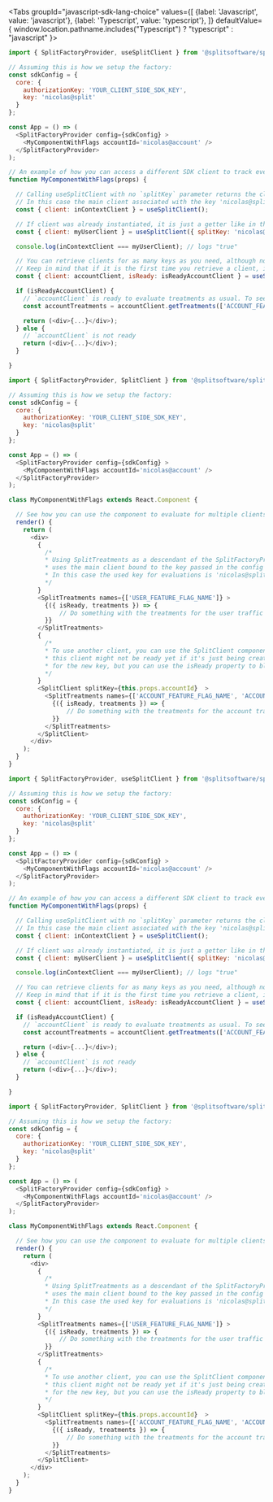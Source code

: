 
<Tabs
  groupId="javascript-sdk-lang-choice"
  values={[
    {label: 'Javascript', value: 'javascript'},
    {label: 'Typescript', value: 'typescript'},
  ]} defaultValue={ window.location.pathname.includes("Typescript") ? "typescript" : "javascript" }>
  <TabItem value="javascript">

```javascript title="Using the useSplitClient hook"
import { SplitFactoryProvider, useSplitClient } from '@splitsoftware/splitio-react';

// Assuming this is how we setup the factory:
const sdkConfig = {
  core: {
    authorizationKey: 'YOUR_CLIENT_SIDE_SDK_KEY',
    key: 'nicolas@split'
  }
};

const App = () => (
  <SplitFactoryProvider config={sdkConfig} >
    <MyComponentWithFlags accountId='nicolas@account' />
  </SplitFactoryProvider>
);

// An example of how you can access a different SDK client to track events or evaluate flags in a function component with `useSplitClient` hook.
function MyComponentWithFlags(props) {

  // Calling useSplitClient with no `splitKey` parameter returns the client on the Split context.
  // In this case the main client associated with the key 'nicolas@split' provided on initialization.
  const { client: inContextClient } = useSplitClient();

  // If client was already instantiated, it is just a getter like in the regular JS SDK.
  const { client: myUserClient } = useSplitClient({ splitKey: 'nicolas@split' });

  console.log(inContextClient === myUserClient); // logs "true"

  // You can retrieve clients for as many keys as you need, although not recommended to create more than you absolutely need to.
  // Keep in mind that if it is the first time you retrieve a client, it might not be ready yet.
  const { client: accountClient, isReady: isReadyAccountClient } = useSplitClient({ splitKey: this.props.accountId });

  if (isReadyAccountClient) {
    // `accountClient` is ready to evaluate treatments as usual. To see more information about the client API go to the docs for JavaScript SDK.
    const accountTreatments = accountClient.getTreatments(['ACCOUNT_FEATURE_FLAG_NAME', 'ACCOUNT_FEATURE_FLAG_NAME_2']);

    return (<div>{...}</div>);
  } else {
    // `accountClient` is not ready
    return (<div>{...}</div>);
  }

}
```

```javascript title="Using SplitClient component (deprecated)"
import { SplitFactoryProvider, SplitClient } from '@splitsoftware/splitio-react';

// Assuming this is how we setup the factory:
const sdkConfig = {
  core: {
    authorizationKey: 'YOUR_CLIENT_SIDE_SDK_KEY',
    key: 'nicolas@split'
  }
};

const App = () => (
  <SplitFactoryProvider config={sdkConfig} > 
    <MyComponentWithFlags accountId='nicolas@account' /> 
  </SplitFactoryProvider>
);

class MyComponentWithFlags extends React.Component {

  // See how you can use the component to evaluate for multiple clients in your templates.
  render() {
    return (
      <div>
        {
          /*
          * Using SplitTreatments as a descendant of the SplitFactoryProvider with no SplitClient wrapping it,
          * uses the main client bound to the key passed in the config for evaluations.
          * In this case the used key for evaluations is 'nicolas@split'.
          */
        }
        <SplitTreatments names={['USER_FEATURE_FLAG_NAME']} >
          {({ isReady, treatments }) => {
              // Do something with the treatments for the user traffic type.
          }}
        </SplitTreatments>
        {
          /*
          * To use another client, you can use the SplitClient component. Keep in mind that
          * this client might not be ready yet if it's just being created and still downloading segments
          * for the new key, but you can use the isReady property to block until ready.
          */
        }
        <SplitClient splitKey={this.props.accountId}  >
          <SplitTreatments names={['ACCOUNT_FEATURE_FLAG_NAME', 'ACCOUNT_FEATURE_FLAG_NAME_2']} >
            {({ isReady, treatments }) => {
                // Do something with the treatments for the account traffic type.
            }}
          </SplitTreatments>
        </SplitClient>
      </div>
    );
  }
}
```

  </TabItem>
  <TabItem value="typescript">

```javascript title="Using the useSplitClient hook"
import { SplitFactoryProvider, useSplitClient } from '@splitsoftware/splitio-react';

// Assuming this is how we setup the factory:
const sdkConfig = {
  core: {
    authorizationKey: 'YOUR_CLIENT_SIDE_SDK_KEY',
    key: 'nicolas@split'
  }
};

const App = () => (
  <SplitFactoryProvider config={sdkConfig} >
    <MyComponentWithFlags accountId='nicolas@account' />
  </SplitFactoryProvider>
);

// An example of how you can access a different SDK client to track events or evaluate flags in a function component with `useSplitClient` hook.
function MyComponentWithFlags(props) {

  // Calling useSplitClient with no `splitKey` parameter returns the client on the Split context.
  // In this case the main client associated with the key 'nicolas@split' provided on initialization.
  const { client: inContextClient } = useSplitClient();

  // If client was already instantiated, it is just a getter like in the regular JS SDK.
  const { client: myUserClient } = useSplitClient({ splitKey: 'nicolas@split' });

  console.log(inContextClient === myUserClient); // logs "true"

  // You can retrieve clients for as many keys as you need, although not recommended to create more than you absolutely need to.
  // Keep in mind that if it is the first time you retrieve a client, it might not be ready yet.
  const { client: accountClient, isReady: isReadyAccountClient } = useSplitClient({ splitKey: this.props.accountId });

  if (isReadyAccountClient) {
    // `accountClient` is ready to evaluate treatments as usual. To see more information about the client API go to the docs for JavaScript SDK.
    const accountTreatments = accountClient.getTreatments(['ACCOUNT_FEATURE_FLAG_NAME', 'ACCOUNT_FEATURE_FLAG_NAME_2']);

    return (<div>{...}</div>);
  } else {
    // `accountClient` is not ready
    return (<div>{...}</div>);
  }

}
```

```javascript title="Using SplitClient component (deprecated)"
import { SplitFactoryProvider, SplitClient } from '@splitsoftware/splitio-react';

// Assuming this is how we setup the factory:
const sdkConfig = {
  core: {
    authorizationKey: 'YOUR_CLIENT_SIDE_SDK_KEY',
    key: 'nicolas@split'
  }
};

const App = () => (
  <SplitFactoryProvider config={sdkConfig} > 
    <MyComponentWithFlags accountId='nicolas@account' /> 
  </SplitFactoryProvider>
);

class MyComponentWithFlags extends React.Component {

  // See how you can use the component to evaluate for multiple clients in your templates.
  render() {
    return (
      <div>
        {
          /*
          * Using SplitTreatments as a descendant of the SplitFactoryProvider with no SplitClient wrapping it,
          * uses the main client bound to the key passed in the config for evaluations.
          * In this case the used key for evaluations is 'nicolas@split'.
          */
        }
        <SplitTreatments names={['USER_FEATURE_FLAG_NAME']} >
          {({ isReady, treatments }) => {
              // Do something with the treatments for the user traffic type.
          }}
        </SplitTreatments>
        {
          /*
          * To use another client, you can use the SplitClient component. Keep in mind that
          * this client might not be ready yet if it's just being created and still downloading segments
          * for the new key, but you can use the isReady property to block until ready.
          */
        }
        <SplitClient splitKey={this.props.accountId}  >
          <SplitTreatments names={['ACCOUNT_FEATURE_FLAG_NAME', 'ACCOUNT_FEATURE_FLAG_NAME_2']} >
            {({ isReady, treatments }) => {
                // Do something with the treatments for the account traffic type.
            }}
          </SplitTreatments>
        </SplitClient>
      </div>
    );
  }
}
```

  </TabItem>
</Tabs>